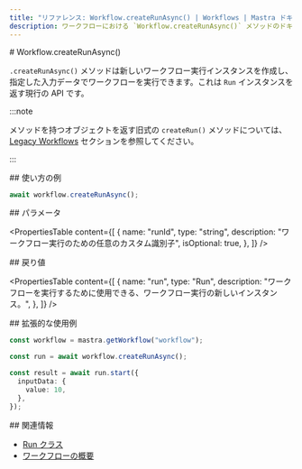 ```yaml
---
title: "リファレンス: Workflow.createRunAsync() | Workflows | Mastra ドキュメント"
description: ワークフローにおける `Workflow.createRunAsync()` メソッドのドキュメント。新規のワークフロー実行インスタンスを作成します。
---
```


<div id="workflowcreaterunasync">
  # Workflow.createRunAsync()
</div>

`.createRunAsync()` メソッドは新しいワークフロー実行インスタンスを作成し、指定した入力データでワークフローを実行できます。これは `Run` インスタンスを返す現行の API です。

:::note

メソッドを持つオブジェクトを返す旧式の `createRun()` メソッドについては、[Legacy Workflows](../../legacyWorkflows/createRun) セクションを参照してください。

:::

<div id="usage-example">
  ## 使い方の例
</div>

```typescript copy
await workflow.createRunAsync();
```


<div id="parameters">
  ## パラメータ
</div>

<PropertiesTable
  content={[
    {
      name: "runId",
      type: "string",
      description: "ワークフロー実行のための任意のカスタム識別子",
      isOptional: true,
    },
  ]}
/>

<div id="returns">
  ## 戻り値
</div>

<PropertiesTable
  content={[
    {
      name: "run",
      type: "Run",
      description:
        "ワークフローを実行するために使用できる、ワークフロー実行の新しいインスタンス。",
    },
  ]}
/>

<div id="extended-usage-example">
  ## 拡張的な使用例
</div>

```typescript showLineNumbers copy
const workflow = mastra.getWorkflow("workflow");

const run = await workflow.createRunAsync();

const result = await run.start({
  inputData: {
    value: 10,
  },
});
```


<div id="related">
  ## 関連情報
</div>

- [Run クラス](../run)
- [ワークフローの概要](/docs/workflows/overview)
